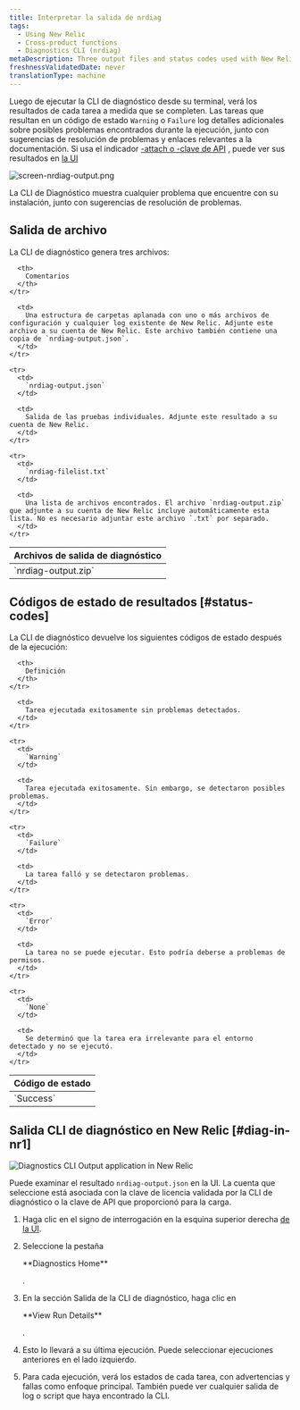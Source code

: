 ```yaml
---
title: Interpretar la salida de nrdiag
tags:
  - Using New Relic
  - Cross-product functions
  - Diagnostics CLI (nrdiag)
metaDescription: Three output files and status codes used with New Relic Diagnostics (nrdiag).
freshnessValidatedDate: never
translationType: machine
---
```


Luego de ejecutar la CLI de diagnóstico desde su terminal, verá los resultados de cada tarea a medida que se completen. Las tareas que resultan en un código de estado `Warning` o `Failure` log detalles adicionales sobre posibles problemas encontrados durante la ejecución, junto con sugerencias de resolución de problemas y enlaces relevantes a la documentación. Si usa el indicador [-attach o -clave de API](/docs/new-relic-solutions/solve-common-issues/diagnostics-cli-nrdiag/pass-command-line-options-nrdiag) , puede ver sus resultados en [la UI](/docs/using-new-relic/cross-product-functions/diagnostics-cli-nrdiag/interpret-nrdiag-output/#diag-in-nr1)

<img
  title="screen-nrdiag-output.png"
  alt="screen-nrdiag-output.png"
  src="/images/other_screenshot-crop_nrdiag-output.webp"
/>

<figcaption>
  La CLI de Diagnóstico muestra cualquier problema que encuentre con su instalación, junto con sugerencias de resolución de problemas.
</figcaption>

## Salida de archivo

La CLI de diagnóstico genera tres archivos:

<table>
  <thead>
    <tr>
      <th style={{ width: "200px" }}>
        Archivos de salida de diagnóstico
      </th>

      <th>
        Comentarios
      </th>
    </tr>
  </thead>

  <tbody>
    <tr>
      <td>
        `nrdiag-output.zip`
      </td>

      <td>
        Una estructura de carpetas aplanada con uno o más archivos de configuración y cualquier log existente de New Relic. Adjunte este archivo a su cuenta de New Relic. Este archivo también contiene una copia de `nrdiag-output.json`.
      </td>
    </tr>

    <tr>
      <td>
        `nrdiag-output.json`
      </td>

      <td>
        Salida de las pruebas individuales. Adjunte este resultado a su cuenta de New Relic.
      </td>
    </tr>

    <tr>
      <td>
        `nrdiag-filelist.txt`
      </td>

      <td>
        Una lista de archivos encontrados. El archivo `nrdiag-output.zip` que adjunte a su cuenta de New Relic incluye automáticamente esta lista. No es necesario adjuntar este archivo `.txt` por separado.
      </td>
    </tr>
  </tbody>
</table>

## Códigos de estado de resultados [#status-codes]

La CLI de diagnóstico devuelve los siguientes códigos de estado después de la ejecución:

<table>
  <thead>
    <tr>
      <th style={{ width: "125px" }}>
        Código de estado
      </th>

      <th>
        Definición
      </th>
    </tr>
  </thead>

  <tbody>
    <tr>
      <td>
        `Success`
      </td>

      <td>
        Tarea ejecutada exitosamente sin problemas detectados.
      </td>
    </tr>

    <tr>
      <td>
        `Warning`
      </td>

      <td>
        Tarea ejecutada exitosamente. Sin embargo, se detectaron posibles problemas.
      </td>
    </tr>

    <tr>
      <td>
        `Failure`
      </td>

      <td>
        La tarea falló y se detectaron problemas.
      </td>
    </tr>

    <tr>
      <td>
        `Error`
      </td>

      <td>
        La tarea no se puede ejecutar. Esto podría deberse a problemas de permisos.
      </td>
    </tr>

    <tr>
      <td>
        `None`
      </td>

      <td>
        Se determinó que la tarea era irrelevante para el entorno detectado y no se ejecutó.
      </td>
    </tr>
  </tbody>
</table>

## Salida CLI de diagnóstico en New Relic [#diag-in-nr1]

<img
  title="Diagnostics CLI Output application in New Relic"
  alt="Diagnostics CLI Output application in New Relic"
  src="/images/solutions_screenshot-crop_nerdlet-diag.webp"
/>

Puede examinar el resultado `nrdiag-output.json` en la UI. La cuenta que seleccione está asociada con la clave de licencia validada por la CLI de diagnóstico o la clave de API que proporcionó para la carga.

1. Haga clic en el signo de interrogación en la esquina superior derecha [de la UI](https://one.newrelic.com).

2. Seleccione la pestaña

   <DNT>
     **Diagnostics Home**
   </DNT>

   .

3. En la sección Salida de la CLI de diagnóstico, haga clic en

   <DNT>
     **View Run Details**
   </DNT>

   .

4. Esto lo llevará a su última ejecución. Puede seleccionar ejecuciones anteriores en el lado izquierdo.

5. Para cada ejecución, verá los estados de cada tarea, con advertencias y fallas como enfoque principal. También puede ver cualquier salida de log o script que haya encontrado la CLI.

